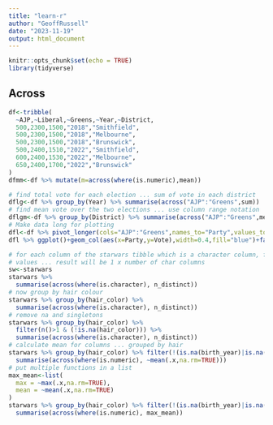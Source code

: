 ```yaml
---
title: "learn-r"
author: "GeoffRussell"
date: "2023-11-19"
output: html_document
---
```


```r
knitr::opts_chunk$set(echo = TRUE)
library(tidyverse)
```

## Across 

```r
df<-tribble(
  ~AJP,~Liberal,~Greens,~Year,~District,
  500,2300,1500,"2018","Smithfield",
  500,2300,1500,"2018","Melbourne",
  500,2300,1500,"2018","Brunswick",
  500,2400,1510,"2022","Smithfield",
  600,2400,1530,"2022","Melbourne",
  650,2400,1700,"2022","Brunswick"
)
dfmm<-df %>% mutate(m=across(where(is.numeric),mean))

# find total vote for each election ... sum of vote in each district 
dflg<-df %>% group_by(Year) %>% summarise(across("AJP":"Greens",sum))
# find mean vote over the two elections ... use column range notation
dflgm<-df %>% group_by(District) %>% summarise(across("AJP":"Greens",mean))
# Make data long for plotting 
dfl<-df %>% pivot_longer(cols="AJP":"Greens",names_to="Party",values_to="Vote")
dfl %>% ggplot()+geom_col(aes(x=Party,y=Vote),width=0.4,fill="blue")+facet_grid(District~Year)

```
```r
# for each column of the starwars tibble which is a character column, find the number of different 
# values ... result will be 1 x number of char columns
sw<-starwars
starwars %>% 
  summarise(across(where(is.character), n_distinct))
# now group by hair colour
starwars %>% group_by(hair_color) %>%
  summarise(across(where(is.character), n_distinct))
# remove na and singletons 
starwars %>% group_by(hair_color) %>%
  filter(n()>1 & (!is.na(hair_color))) %>%
  summarise(across(where(is.character), n_distinct))
# calculate mean for columns ... grouped by hair
starwars %>% group_by(hair_color) %>% filter(!(is.na(birth_year)|is.na(mass))) %>%
  summarise(across(where(is.numeric), ~mean(.x,na.rm=TRUE)))
# put multiple functions in a list
max_mean<-list(
  max = ~max(.x,na.rm=TRUE),
  mean = ~mean(.x,na.rm=TRUE)
)
starwars %>% group_by(hair_color) %>% filter(!(is.na(birth_year)|is.na(mass))) %>%
  summarise(across(where(is.numeric), max_mean))

```
